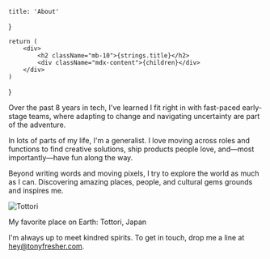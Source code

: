     title: 'About'
}

    return (
        <div>
            <h2 className="mb-10">{strings.title}</h2>
            <div className="mdx-content">{children}</div>
        </div>
    )
}

Over the past 8 years in tech, I've learned I fit right in with fast-paced early-stage teams, where adapting to change and navigating uncertainty are part of the adventure.

In lots of parts of my life, I'm a generalist. I love moving across roles and functions to find creative solutions, ship products people love, and—most importantly—have fun along the way.

Beyond writing words and moving pixels, I try to explore the world as much as I can. Discovering amazing places, people, and cultural gems grounds and inspires me.

![Tottori](/about/tottori.jpg)

<span className="caption">My favorite place on Earth: Tottori, Japan</span>

I'm always up to meet kindred spirits. To get in touch, drop me a line at hey@tonyfresher.com.
